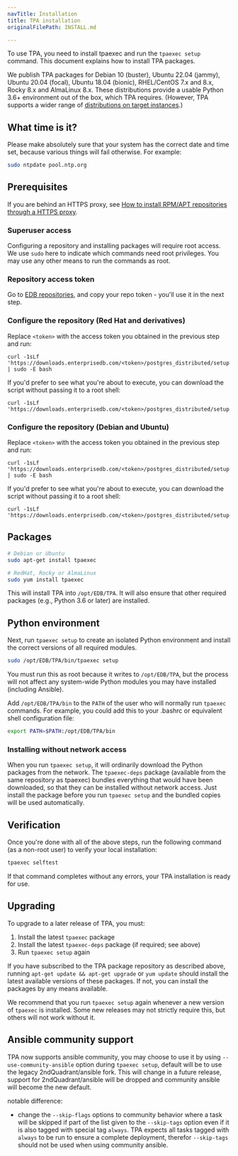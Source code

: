 ```yaml
---
navTitle: Installation
title: TPA installation
originalFilePath: INSTALL.md

---
```


To use TPA, you need to install tpaexec and run the `tpaexec setup`
command. This document explains how to install TPA packages.

We publish TPA packages for Debian 10 (buster), Ubuntu 22.04 (jammy), Ubuntu 20.04
(focal), Ubuntu 18.04 (bionic), RHEL/CentOS 7.x and 8.x, Rocky 8.x and AlmaLinux 8.x. These
distributions provide a usable Python 3.6+ environment out of the box,
which TPA requires. (However, TPA supports a wider range of
[distributions on target instances](reference/distributions).)

## What time is it?

Please make absolutely sure that your system has the correct date and
time set, because various things will fail otherwise. For example:

```bash
sudo ntpdate pool.ntp.org
```

## Prerequisites

If you are behind an HTTPS proxy, see [How to install RPM/APT repositories through a HTTPS proxy](https://techsupport.enterprisedb.com/kb/a/how-to-install-rpm-apt-repositories-through-a-https-proxy/).

### Superuser access

Configuring a repository and installing packages will require root access. We use `sudo` here  to indicate which commands need root privileges. You may use any other means to run the commands as root.

### Repository access token

Go to [EDB repositories](https://www.enterprisedb.com/repos-downloads), and copy your repo token - you'll use it in the next step.

### Configure the repository (Red Hat and derivatives)

Replace `<token>` with the access token you obtained in the previous step and run:

```shell
curl -1sLf 'https://downloads.enterprisedb.com/<token>/postgres_distributed/setup.rpm.sh' | sudo -E bash
```

If you'd prefer to see what you're about to execute, you can download the script without passing it to a root shell:

```shell
curl -1sLf 'https://downloads.enterprisedb.com/<token>/postgres_distributed/setup.rpm.sh'
```
### Configure the repository (Debian and Ubuntu)

Replace `<token>` with the access token you obtained in the previous step and run:

```shell
curl -1sLf 'https://downloads.enterprisedb.com/<token>/postgres_distributed/setup.deb.sh' | sudo -E bash
```

If you'd prefer to see what you're about to execute, you can download the script without passing it to a root shell:

```shell
curl -1sLf 'https://downloads.enterprisedb.com/<token>/postgres_distributed/setup.deb.sh'
```

## Packages

```bash
# Debian or Ubuntu
sudo apt-get install tpaexec
```
```bash
# RedHat, Rocky or AlmaLinux
sudo yum install tpaexec
```

This will install TPA into `/opt/EDB/TPA`. It will also
ensure that other required packages (e.g., Python 3.6 or later) are
installed.

## Python environment

Next, run `tpaexec setup` to create an isolated Python environment and
install the correct versions of all required modules.

```bash
sudo /opt/EDB/TPA/bin/tpaexec setup
```

You must run this as root because it writes to `/opt/EDB/TPA`,
but the process will not affect any system-wide Python modules you may
have installed (including Ansible).

Add `/opt/EDB/TPA/bin` to the `PATH` of the user who will
normally run `tpaexec` commands. For example, you could add this to
your .bashrc or equivalent shell configuration file:

```bash
export PATH=$PATH:/opt/EDB/TPA/bin
```

### Installing without network access

When you run `tpaexec setup`, it will ordinarily download the Python
packages from the network. The `tpaexec-deps` package (available from
the same repository as tpaexec) bundles everything that would have been
downloaded, so that they can be installed without network access. Just
install the package before you run `tpaexec setup` and the bundled
copies will be used automatically.

## Verification

Once you're done with all of the above steps, run the following command (as a non-root user)
to verify your local installation:

```bash
tpaexec selftest
```

If that command completes without any errors, your TPA installation
is ready for use.

## Upgrading

To upgrade to a later release of TPA, you must:

1.  Install the latest `tpaexec` package
2.  Install the latest `tpaexec-deps` package (if required; see above)
3.  Run `tpaexec setup` again

If you have subscribed to the TPA package repository as described
above, running `apt-get update && apt-get upgrade` or `yum update`
should install the latest available versions of these packages. If not,
you can install the packages by any means available.

We recommend that you run `tpaexec setup` again whenever a new version
of `tpaexec` is installed. Some new releases may not strictly require
this, but others will not work without it.

## Ansible community support

TPA now supports ansible community, you may choose to use it by
using `--use-community-ansible` option during `tpaexec setup`, default
will be to use the legacy 2ndQuadrant/ansible fork. This will change in
a future release, support for 2ndQuadrant/ansible will be dropped and
community ansible will become the new default.

notable difference:

-   change the `--skip-flags` options to community behavior where a
    task will be skipped if part of the list given to the `--skip-tags`
    option even if it is also tagged with special tag `always`.
    TPA expects all tasks tagged with `always` to be run to ensure
    a complete deployment, therefor `--skip-tags` should not be used when
    using community ansible.
